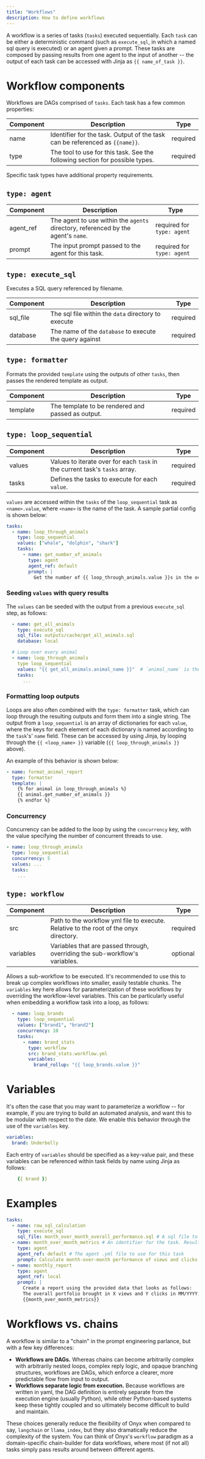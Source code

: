```yaml
---
title: "Workflows"
description: How to define workflows
---
```


A workflow is a series of tasks (`tasks`) executed sequentially. Each `task`
can be either a deterministic command (such as `execute_sql`, in which a named
sql query is executed) or an agent given a prompt. These tasks are composed by
passing results from one agent to the input of another -- the output of each
task can be accessed with Jinja as `{{ name_of_task }}`.

# Workflow components

Workflows are DAGs comprised of `tasks`. Each task has a few common properties:

| Component | Description                                                                  | Type     |
| --------- | ---------------------------------------------------------------------------- | -------- |
| name      | Identifier for the task. Output of the task can be referenced as `{{name}}`. | required |
| type      | The tool to use for this task. See the following section for possible types. | required |

Specific task types have additional property requirements.

## `type: agent`

| Component | Description                                                                       | Type                       |
| --------- | --------------------------------------------------------------------------------- | -------------------------- |
| agent\_ref | The agent to use within the `agents` directory, referenced by the agent's `name`. | required for `type: agent` |
| prompt    | The input prompt passed to the agent for this task.                               | required for `type: agent` |

## `type: execute_sql`

Executes a SQL query referenced by filename.

| Component | Description                                              | Type     |
| --------- | -------------------------------------------------------- | -------- |
| sql\_file  | The sql file within the `data` directory to execute      | required |
| database  | The name of the `database` to execute the query against  | required |

## `type: formatter`

Formats the provided `template` using the outputs of other `tasks`, then passes
the rendered template as output.

| Component | Description                                       | Type     |
| --------- | ------------------------------------------------- | -------- |
| template  | The template to be rendered and passed as output. | required |

## `type: loop_sequential`

| Component | Description                                                                 | Type     |
| --------- | --------------------------------------------------------------------------- | -------- |
| values    | Values to iterate over for each `task` in the current task's `tasks` array. | required |
| tasks     | Defines the tasks to execute for each `value`.                              | required |

`values` are accessed within the `tasks` of the `loop_sequential` task as
`<name>.value`, where `<name>` is the name of the task. A sample partial config
is shown below:

```yaml
tasks:
  - name: loop_through_animals
    type: loop_sequential
    values: ["whale", "dolphin", "shark"]
    tasks:
      - name: get_number_of_animals
        type: agent
        agent_ref: default
        prompt: |
          Get the number of {{ loop_through_animals.value }}s in the ocean.
```

### Seeding `values` with query results

The `values` can be seeded with the output from a previous `execute_sql` step,
as follows:

```yaml
  - name: get_all_animals
    type: execute_sql
    sql_file: outputs/cache/get_all_animals.sql
    database: local

  # Loop over every animal
  - name: loop_through_animals
    type loop_sequential
    values: "{{ get_all_animals.animal_name }}"  # `animal_name` is the column name to loop over
    tasks:
      ...
```

### Formatting loop outputs

Loops are also often combined with the `type: formatter` task, which can loop through
the resulting outputs and form them into a single string. The output from a
`loop_sequential` is an array of dictionaries for each `value`, where the keys
for each element of each dictionary is named according to the `task`'s' `name`
field. These can be accessed by using Jinja, by looping through the `{{ <loop_name> }}` variable (`{{ loop_through_animals }}` above).

An example of this behavior is shown below:

```yaml
- name: format_animal_report
  type: formatter
  template: |
    {% for animal in loop_through_animals %}
    {{ animal.get_number_of_animals }}
    {% endfor %}
```

### Concurrency

Concurrency can be added to the loop by using the `concurrency` key, with the
value specifying the number of concurrent threads to use.

```yaml
- name: loop_through_animals
  type: loop_sequential
  concurrency: 5
  values: ...
  tasks:
    ...
```

## `type: workflow`

| Component | Description                                                                           | Type     |
| --------- | ------------------------------------------------------------------------------------- | -------- |
| src       | Path to the workflow yml file to execute. Relative to the root of the onyx directory. | required |
| variables | Variables that are passed through, overriding the sub-workflow's variables.           | optional |

Allows a sub-workflow to be executed. It's recommended to use this to break up
complex workflows into smaller, easily testable chunks. The `variables` key
here allows for parameterization of these workflows by overriding the
workflow-level variables. This can be particularly useful when embedding a
workflow task into a loop, as follows:

```yaml
  - name: loop_brands
    type: loop_sequential
    values: ["brand1", "brand2"]
    concurrency: 10
    tasks:
      - name: brand_stats
        type: workflow
        src: brand_stats.workflow.yml
        variables:
          brand_rollup: "{{ loop_brands.value }}"
```

# Variables

It's often the case that you may want to parameterize a workflow -- for
example, if you are trying to build an automated analysis, and want this to be
modular with respect to the date. We enable this behavior through the use of
the `variables` key.

```yaml
variables:
  brand: Underbelly
```

Each entry of `variables` should be specified as a key-value pair, and these
variables can be referenced within task fields by name using Jinja as follows:

```yaml
    {{ brand }}
```

# Examples

```yaml workflows/monthly_report.yml
tasks:
  - name: raw_sql_calculation
    type: execute_sql
    sql_file: month_over_month_overall_performance.sql # A sql file to execute deterministically
  - name: month_over_month_metrics # An identifier for the task. Results can be referenced by jinja-wrapping this name
    type: agent
    agent_ref: default # The agent .yml file to use for this task
    prompt: Calculate month-over-month performance of views and clicks for the entire ad portfolio. # The prompt given to the agent
  - name: monthly_report
    type: agent
    agent_ref: local
    prompt: |
      Create a report using the provided data that looks as follows:
      The overall portfolio brought in X views and Y clicks in MM/YYYY, up A% and B%, respectively.
      {{month_over_month_metrics}}
```

# Workflows vs. chains

A workflow is similar to a "chain" in the prompt engineering parlance, but with
a few key differences:

*   **Workflows are DAGs.** Whereas chains can become arbitrarily complex with
    arbitrarily nested loops, complex reply logic, and opaque branching structures,
    workflows are DAGs, which enforce a clearer, more predictable flow from input
    to output.
*   **Workflows separate logic from execution.** Because workflows are written in
    yaml, the DAG definition is entirely separate from the execution engine
    (usually Python), while other Python-based systems keep these tightly coupled
    and so ultimately become difficult to build and maintain.

These choices generally reduce the flexibility of Onyx when compared to say,
`langchain` or `llama_index`, but they also dramatically reduce the complexity
of the system. You can think of Onyx's `workflow` paradigm as a domain-specific
chain-builder for data workflows, where most (if not all) tasks simply pass
results around between different agents.
